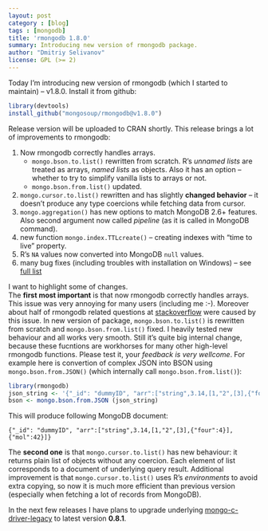 ```yaml
---
layout: post
category : [blog]
tags : [mongodb]
title: 'rmongodb 1.8.0'
summary: Introducing new version of rmongodb package.
author: "Dmitriy Selivanov"
license: GPL (>= 2)
---
```


Today I’m introducing new version of rmongodb  (which I started to maintain) – v1.8.0. Install it from github:
```r
library(devtools)
install_github("mongosoup/rmongodb@v1.8.0")
```
Release version will be uploaded to CRAN shortly.
This release brings a lot of improvements to rmongodb:

1. Now rmongodb correctly handles arrays.
    - `mongo.bson.to.list()` rewritten from scratch. R’s *unnamed lists* are treated as arrays, *named lists* as objects. Also it has an option – whether to try to simplify vanilla lists to arrays or not.
    - `mongo.bson.from.list()`  updated.
2. `mongo.cursor.to.list()`  rewritten and has slightly **changed behavior** – it doesn’t produce any type coercions while fetching data from cursor.
1. `mongo.aggregation()` has new options to match MongoDB 2.6+ features. Also second argument now called _pipeline_ (as it is called in MongoDB command).
1. new function `mongo.index.TTLcreate()`  – creating indexes with “time to live” property.
1. R’s `NA`  values now converted into MongoDB `null` values.
1. many bug fixes (including troubles with installation on Windows) – see [full list](https://github.com/mongosoup/rmongodb/issues?q=milestone%3A1.8.0+is%3Aclosed)  

I want to highlight some of changes.  
The **first most important** is that now rmongodb correctly handles arrays. This issue was very annoying for many users (including me :-). Moreover about half of rmongodb related questions at [stackoverflow](http://stackoverflow.com/questions/tagged/rmongodb) were caused by this issue. In new version of package, `mongo.bson.to.list()` is rewritten from scratch and  `mongo.bson.from.list()`  fixed. I heavily tested new behaviour and all works very smooth. Still it’s quite big internal change, because these fucntions are workhorses for many other high-level rmongodb functions. Please test it, your *feedback is very wellcome*. For example here is convertion of complex JSON into BSON using `mongo.bson.from.JSON()`  (which internally call `mongo.bson.from.list()`):
```r
library(rmongodb)
json_string <- '{"_id": "dummyID", "arr":["string",3.14,[1,"2",[3],{"four":4}],{"mol":42}]}'
bson <- mongo.bson.from.JSON (json_string)
```
This will produce following MongoDB document:
```
{"_id": "dummyID", "arr":["string",3.14,[1,"2",[3],{"four":4}],{"mol":42}]}  
```  
The **second one** is that `mongo.cursor.to.list()`  has new behaviour: it returns plain list of objects without any coercion. Each element of list corresponds to a document of underlying query result. Additional improvement is that `mongo.cursor.to.list()`  uses R’s _environments_ to avoid extra copying, so now it is much more efficient than previous version (especially when fetching a lot of records from MongoDB).

In the next few releases I have plans to upgrade underlying [mongo-c-driver-legacy](https://github.com/mongodb/mongo-c-driver-legacy) to latest version **0.8.1**.
